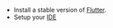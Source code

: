 - Install a stable version of [Flutter](https://flutter.dev/docs/get-started/install).
- Setup your [IDE](https://flutter.dev/docs/get-started/editor?tab=androidstudio)
